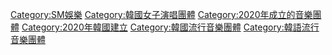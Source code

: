 {{Cat main|aespa}}

[[Category:SM娛樂|Category:SM娛樂]]
[[Category:韓國女子演唱團體|Category:韓國女子演唱團體]]
[[Category:2020年成立的音樂團體|Category:2020年成立的音樂團體]]
[[Category:2020年韓國建立|Category:2020年韓國建立]]
[[Category:韓國流行音樂團體|Category:韓國流行音樂團體]]
[[Category:韓語流行音樂團體|Category:韓語流行音樂團體]]